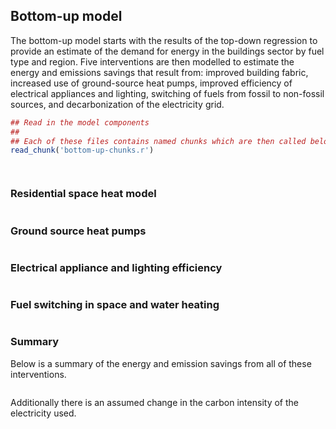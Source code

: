 ## Bottom-up model

The bottom-up model starts with the results of the top-down regression to provide an estimate of the demand for energy in the buildings sector by fuel type and region.  Five interventions are then modelled to estimate the energy and emissions savings that result from: improved building fabric, increased use of ground-source heat pumps, improved efficiency of electrical appliances and lighting, switching of fuels from fossil to non-fossil sources, and decarbonization of the electricity grid.

```r
## Read in the model components
##
## Each of these files contains named chunks which are then called below.
read_chunk('bottom-up-chunks.r')
```

```r
```

```r
```

### Residential space heat model
```r
```

### Ground source heat pumps
```r
```

### Electrical appliance and lighting efficiency

```r
```
### Fuel switching in space and water heating
```r
```

### Summary

Below is a summary of the energy and emission savings from all of these interventions.

```r
```

Additionally there is an assumed change in the carbon intensity of the electricity used.

```r
```
